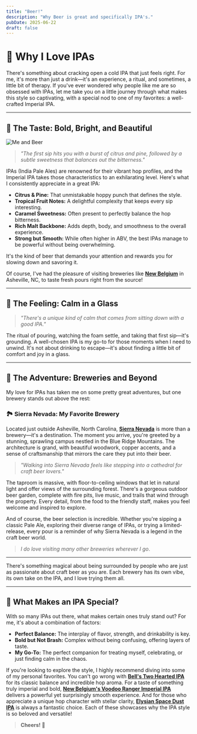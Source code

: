 ```yaml
---
title: "Beer!"
description: "Why Beer is great and specifically IPA's."
pubDate: 2025-06-22
draft: false
---
```


# 🍺 Why I Love IPAs

There's something about cracking open a cold IPA that just feels right. For me, it's more than just a drink—it's an experience, a ritual, and sometimes, a little bit of therapy. If you've ever wondered why people like me are so obsessed with IPAs, let me take you on a little journey through what makes this style so captivating, with a special nod to one of my favorites: a well-crafted Imperial IPA.

---

## 🌟 The Taste: Bold, Bright, and Beautiful

![Me and Beer](https://qmpdliftraf4pov3.public.blob.vercel-storage.com/beer%28me%29-YsV88J32Ch14680vyJHBEJbJQ2WpVE.webp)

> *"The first sip hits you with a burst of citrus and pine, followed by a subtle sweetness that balances out the bitterness."*

IPAs (India Pale Ales) are renowned for their vibrant hop profiles, and the Imperial IPA takes those characteristics to an exhilarating level. Here's what I consistently appreciate in a great IPA:

-   **Citrus & Pine:** That unmistakable hoppy punch that defines the style.
-   **Tropical Fruit Notes:** A delightful complexity that keeps every sip interesting.
-   **Caramel Sweetness:** Often present to perfectly balance the hop bitterness.
-   **Rich Malt Backbone:** Adds depth, body, and smoothness to the overall experience.
-   **Strong but Smooth:** While often higher in ABV, the best IPAs manage to be powerful without being overwhelming.

It's the kind of beer that demands your attention and rewards you for slowing down and savoring it.

Of course, I've had the pleasure of visiting breweries like **[New Belgium](https://newbelgium.com/visit/asheville)** in Asheville, NC, to taste fresh pours right from the source!

---

## 🧘 The Feeling: Calm in a Glass

> *"There's a unique kind of calm that comes from sitting down with a good IPA."*

The ritual of pouring, watching the foam settle, and taking that first sip—it's grounding. A well-chosen IPA is my go-to for those moments when I need to unwind. It's not about drinking to escape—it's about finding a little bit of comfort and joy in a glass.

---

## 🍻 The Adventure: Breweries and Beyond

My love for IPAs has taken me on some pretty great adventures, but one brewery stands out above the rest:

### 🏞️ **Sierra Nevada: My Favorite Brewery**

Located just outside Asheville, North Carolina, **[Sierra Nevada](https://sierranevada.com/visit/mills-river/taproom)** is more than a brewery—it's a destination. The moment you arrive, you're greeted by a stunning, sprawling campus nestled in the Blue Ridge Mountains. The architecture is grand, with beautiful woodwork, copper accents, and a sense of craftsmanship that mirrors the care they put into their beer.

> *"Walking into Sierra Nevada feels like stepping into a cathedral for craft beer lovers."*

The taproom is massive, with floor-to-ceiling windows that let in natural light and offer views of the surrounding forest. There's a gorgeous outdoor beer garden, complete with fire pits, live music, and trails that wind through the property. Every detail, from the food to the friendly staff, makes you feel welcome and inspired to explore.

And of course, the beer selection is incredible. Whether you're sipping a classic Pale Ale, exploring their diverse range of IPAs, or trying a limited-release, every pour is a reminder of why Sierra Nevada is a legend in the craft beer world.

> *I do love visiting many other breweries wherever I go*.

---

There's something magical about being surrounded by people who are just as passionate about craft beer as you are. Each brewery has its own vibe, its own take on the IPA, and I love trying them all.

---

## 🎯 What Makes an IPA Special?

With so many IPAs out there, what makes certain ones truly stand out? For me, it's about a combination of factors:

-   **Perfect Balance:** The interplay of flavor, strength, and drinkability is key.
-   **Bold but Not Brash:** Complex without being confusing, offering layers of taste.
-   **My Go-To:** The perfect companion for treating myself, celebrating, or just finding calm in the chaos.

If you're looking to explore the style, I highly recommend diving into some of my personal favorites. You can't go wrong with **[Bell's Two Hearted IPA](https://bellsbeer.com/beers/two-hearted-ale/)** for its classic balance and incredible hop aroma. For a taste of something truly imperial and bold, **[New Belgium's Voodoo Ranger Imperial IPA](https://www.newbelgium.com/beer/voodoo-ranger-imperial-ipa/)** delivers a powerful yet surprisingly smooth experience. And for those who appreciate a unique hop character with stellar clarity, **[Elysian Space Dust IPA](https://www.elysianbrewing.com/beer/space-dust-ipa)** is always a fantastic choice. Each of these showcases why the IPA style is so beloved and versatile!

> **Cheers! 🍻**